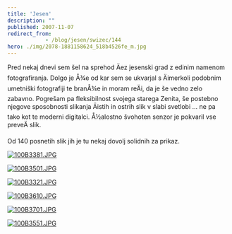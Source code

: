 ```yaml
---
title: 'Jesen'
description: ""
published: 2007-11-07
redirect_from: 
            - /blog/jesen/swizec/144
hero: ./img/2078-1881158624_518b4526fe_m.jpg
---
```


Pred nekaj dnevi sem šel na sprehod Äez jesenski grad z edinim namenom fotografiranja. Dolgo je Å¾e od kar sem se ukvarjal s Äimerkoli podobnim umetniški fotografiji te branÅ¾e in moram reÄi, da je še vedno zelo zabavno. Pogrešam pa fleksibilnost svojega starega Zenita, še postebno njegove sposobnosti slikanja Äistih in ostrih slik v slabi svetlobi ... ne pa tako kot te moderni digitalci. Å½alostno švohoten senzor je pokvaril vse preveÄ slik.

Od 140 posnetih slik jih je tu nekaj dovolj solidnih za prikaz.

[![100B3381.JPG](./img/2078-1881158624_518b4526fe_m.jpg)](http://www.flickr.com/photos/swiz/1881158624/ "Photo Sharing")

[![100B3501.JPG](./img/2217-1881163390_b8d00d6c15_m.jpg)](http://www.flickr.com/photos/swiz/1881163390/ "Photo Sharing")

[![100B3321.JPG](./img/2322-1880327557_8516ee433f_m.jpg)](http://www.flickr.com/photos/swiz/1880327557/ "Photo Sharing")

[![100B3610.JPG](./img/2215-1881174150_6c62ef00c4_m.jpg)](http://www.flickr.com/photos/swiz/1881174150/ "Photo Sharing")

[![100B3701.JPG](./img/2269-1881181694_4cf14c5081_m.jpg)](http://www.flickr.com/photos/swiz/1881181694/ "Photo Sharing")

[![100B3551.JPG](./img/2114-1880348019_d87d74f665_m.jpg)](http://www.flickr.com/photos/swiz/1880348019/ "Photo Sharing")
